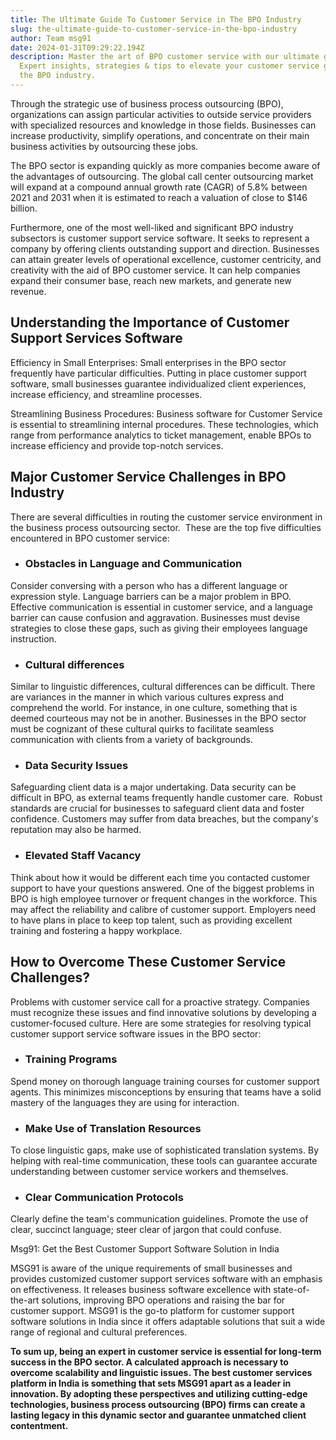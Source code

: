 ```yaml
---
title: The Ultimate Guide To Customer Service in The BPO Industry
slug: the-ultimate-guide-to-customer-service-in-the-bpo-industry
author: Team msg91
date: 2024-01-31T09:29:22.194Z
description: Master the art of BPO customer service with our ultimate guide.
  Expert insights, strategies & tips to elevate your customer service game in
  the BPO industry.
---
```

Through the strategic use of business process outsourcing (BPO), organizations can assign particular activities to outside service providers with specialized resources and knowledge in those fields. Businesses can increase productivity, simplify operations, and concentrate on their main business activities by outsourcing these jobs.

The BPO sector is expanding quickly as more companies become aware of the advantages of outsourcing. The global call center outsourcing market will expand at a compound annual growth rate (CAGR) of 5.8% between 2021 and 2031 when it is estimated to reach a valuation of close to $146 billion.

Furthermore, one of the most well-liked and significant BPO industry subsectors is customer support service software. It seeks to represent a company by offering clients outstanding support and direction. Businesses can attain greater levels of operational excellence, customer centricity, and creativity with the aid of BPO customer service. It can help companies expand their consumer base, reach new markets, and generate new revenue.

## Understanding the Importance of Customer Support Services Software

Efficiency in Small Enterprises: Small enterprises in the BPO sector frequently have particular difficulties. Putting in place customer support software, small businesses guarantee individualized client experiences, increase efficiency, and streamline processes.

Streamlining Business Procedures: Business software for Customer Service is essential to streamlining internal procedures. These technologies, which range from performance analytics to ticket management, enable BPOs to increase efficiency and provide top-notch services.

## Major Customer Service Challenges in BPO Industry

There are several difficulties in routing the customer service environment in the business process outsourcing sector.  These are the top five difficulties encountered in BPO customer service:

* ### Obstacles in Language and Communication

Consider conversing with a person who has a different language or expression style. Language barriers can be a major problem in BPO. Effective communication is essential in customer service, and a language barrier can cause confusion and aggravation. Businesses must devise strategies to close these gaps, such as giving their employees language instruction.

* ### Cultural differences

Similar to linguistic differences, cultural differences can be difficult. There are variances in the manner in which various cultures express and comprehend the world. For instance, in one culture, something that is deemed courteous may not be in another. Businesses in the BPO sector must be cognizant of these cultural quirks to facilitate seamless communication with clients from a variety of backgrounds.

* ### Data Security Issues

Safeguarding client data is a major undertaking. Data security can be difficult in BPO, as external teams frequently handle customer care.  Robust standards are crucial for businesses to safeguard client data and foster confidence. Customers may suffer from data breaches, but the company's reputation may also be harmed.

* ### Elevated Staff Vacancy

Think about how it would be different each time you contacted customer support to have your questions answered. One of the biggest problems in BPO is high employee turnover or frequent changes in the workforce. This may affect the reliability and calibre of customer support. Employers need to have plans in place to keep top talent, such as providing excellent training and fostering a happy workplace.

## How to Overcome These Customer Service Challenges?

Problems with customer service call for a proactive strategy. Companies must recognize these issues and find innovative solutions by developing a customer-focused culture. Here are some strategies for resolving typical customer support service software issues in the BPO sector:

* ### Training Programs

Spend money on thorough language training courses for customer support agents. This minimizes misconceptions by ensuring that teams have a solid mastery of the languages they are using for interaction.

* ### Make Use of Translation Resources

To close linguistic gaps, make use of sophisticated translation systems. By helping with real-time communication, these tools can guarantee accurate understanding between customer service workers and themselves.

* ### Clear Communication Protocols

Clearly define the team's communication guidelines. Promote the use of clear, succinct language; steer clear of jargon that could confuse.

Msg91: Get the Best Customer Support Software Solution in India

MSG91 is aware of the unique requirements of small businesses and provides customized customer support services software with an emphasis on effectiveness. It releases business software excellence with state-of-the-art solutions, improving BPO operations and raising the bar for customer support. MSG91 is the go-to platform for customer support software solutions in India since it offers adaptable solutions that suit a wide range of regional and cultural preferences.

**To sum up, being an expert in customer service is essential for long-term success in the BPO sector. A calculated approach is necessary to overcome scalability and linguistic issues. The best customer services platform in India is something that sets MSG91 apart as a leader in innovation. By adopting these perspectives and utilizing cutting-edge technologies, business process outsourcing (BPO) firms can create a lasting legacy in this dynamic sector and guarantee unmatched client contentment.**